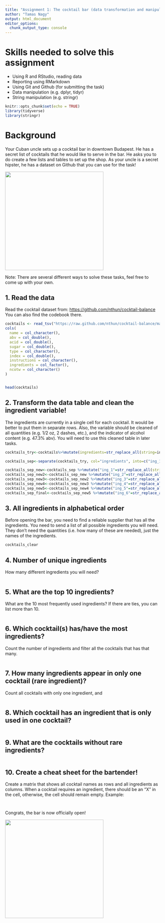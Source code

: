 ```yaml
---
title: "Assignment 1: The cocktail bar (data transformation and manipulation)"
author: "Tamas Nagy"
output: html_document
editor_options: 
  chunk_output_type: console
---
```


# Skills needed to solve this assignment

-   Using R and RStudio, reading data
-   Reporting using RMarkdown
-   Using Git and Github (for submitting the task)
-   Data manipulation (e.g. dplyr, tidyr)
-   String manipulation (e.g. stringr)

```r
knitr::opts_chunk$set(echo = TRUE)
library(tidyverse)
library(stringr)
```

# Background

Your Cuban uncle sets up a cocktail bar in downtown Budapest. He has a secret list of cocktails that he would like to serve in the bar. He asks you to do create a few lists and tables to set up the shop. As your uncle is a secret hipster, he has a dataset on Github that you can use for the task!

![](https://media1.tenor.com/images/57a519cffd0ad4693be3b9c94b211540/tenor.gif?itemid=5195211){width="320"}

Note: There are several different ways to solve these tasks, feel free to come up with your own.

## 1. Read the data

Read the cocktail dataset from: <https://github.com/nthun/cocktail-balance> You can also find the codebook there.

```r

cocktails <- read_tsv("https://raw.github.com/nthun/cocktail-balance/master/cocktail_data.tsv")
cols(
  name = col_character(),
  abv = col_double(),
  acid = col_double(),
  sugar = col_double(),
  type = col_character(),
  index = col_double(),
  instructions = col_character(),
  ingredients = col_factor(),
  ncotw = col_character()
)


head(cocktails)
```

## 2. Transform the data table and clean the ingredient variable!

The ingredients are currently in a single cell for each cocktail. It would be better to put them in separate rows. Also, the variable should be cleaned of all quantities (e.g. 1/2 oz, 2 dashes, etc.), and the indicator of alcohol content (e.g. 47.3% abv). You will need to use this cleaned table in later tasks.

```r


cocktails_try<-cocktails%>%mutate(ingredients=str_replace_all(string=ingredients,c("oz" ="", "(%)"="", "abv"="", '[[:digit:]]+'="", "( )"="")))

cocktails_sep<-separate(cocktails_try, col="ingredients", into=c("ing_1", "ing_2", "ing_3", "ing_4", "ing_5", "ing_6"), sep="<br/>")  

cocktails_sep_new<-cocktails_sep %>%mutate("ing_1"=str_replace_all(string=ing_1, pattern='[^[:alnum:]]',replacement = ""))
cocktails_sep_new2<-cocktails_sep_new %>%mutate("ing_2"=str_replace_all(string=ing_2, pattern='[^[:alnum:]]',replacement = ""))
cocktails_sep_new3<-cocktails_sep_new2 %>%mutate("ing_3"=str_replace_all(string=ing_3, pattern='[^[:alnum:]]',replacement = ""))
cocktails_sep_new4<-cocktails_sep_new3 %>%mutate("ing_4"=str_replace_all(string=ing_4, pattern='[^[:alnum:]]',replacement = ""))
cocktails_sep_new5<-cocktails_sep_new4 %>%mutate("ing_5"=str_replace_all(string=ing_5, pattern='[^[:alnum:]]',replacement = ""))
cocktails_sep_final<-cocktails_sep_new5 %>%mutate("ing_6"=str_replace_all(string=ing_6, pattern='[^[:alnum:]]',replacement = ""))

```

## 3. All ingredients in alphabetical order

Before opening the bar, you need to find a reliable supplier that has all the ingredients. You need to send a list of all possible ingredients you will need. They don't need the quantities (i.e. how many of these are needed), just the names of the ingredients.

```r
cocktails_clear
```

## 4. Number of unique ingredients

How many different ingredients you will need?

```r

```

## 5. What are the top 10 ingredients?

What are the 10 most frequently used ingredients? If there are ties, you can list more than 10.

```r

```

## 6. Which cocktail(s) has/have the most ingredients?

Count the number of ingredients and filter all the cocktails that has that many.

```r

```

## 7. How many ingredients appear in only one cocktail (rare ingredient)?

Count all cocktails with only one ingredient, and

```r

```

## 8. Which cocktail has an ingredient that is only used in one cocktail?

```r

```

## 9. What are the cocktails without rare ingredients?

```r
  
```

## 10. Create a cheat sheet for the bartender!

Create a matrix that shows all cocktail names as rows and all ingredients as columns. When a cocktail requires an ingredient, there should be an "X" in the cell, otherwise, the cell should remain empty. Example:

```r

```

```r

```

Congrats, the bar is now officially open!

![](https://i.pinimg.com/originals/4e/c1/0c/4ec10c9d32b2c7c28b4b638c7f809ec5.gif){width="320"}
